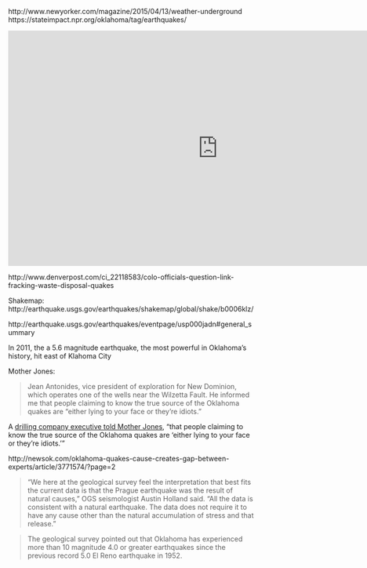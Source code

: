 http://www.newyorker.com/magazine/2015/04/13/weather-underground
https://stateimpact.npr.org/oklahoma/tag/earthquakes/


<iframe width="853" height="480" src="https://www.youtube.com/embed/AIu3b0WhMgs?rel=0" frameborder="0" allowfullscreen></iframe>


http://www.denverpost.com/ci_22118583/colo-officials-question-link-fracking-waste-disposal-quakes

Shakemap: http://earthquake.usgs.gov/earthquakes/shakemap/global/shake/b0006klz/


http://earthquake.usgs.gov/earthquakes/eventpage/usp000jadn#general_summary


In 2011, the a 5.6 magnitude earthquake, the most powerful in Oklahoma's history, hit east of Klahoma City


Mother Jones:

> Jean Antonides, vice president of exploration for New Dominion, which operates one of the wells near the Wilzetta Fault. He informed me that people claiming to know the true source of the Oklahoma quakes are "either lying to your face or they're idiots."


A [drilling company executive told Mother Jones](http://www.motherjones.com/environment/2013/03/does-fracking-cause-earthquakes-wastewater-dewatering), "that people claiming to know the true source of the Oklahoma quakes are 'either lying to your face or they're idiots.'"

http://newsok.com/oklahoma-quakes-cause-creates-gap-between-experts/article/3771574/?page=2

> “We here at the geological survey feel the interpretation that best fits the current data is that the Prague earthquake was the result of natural causes,” OGS seismologist Austin Holland said. “All the data is consistent with a natural earthquake. The data does not require it to have any cause other than the natural accumulation of stress and that release.”

> The geological survey pointed out that Oklahoma has experienced more than 10 magnitude 4.0 or greater earthquakes since the previous record 5.0 El Reno earthquake in 1952.

